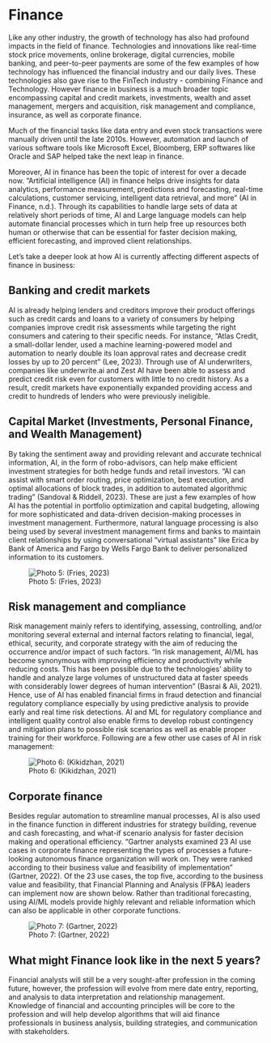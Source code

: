 # Finance

Like any other industry, the growth of technology has also had profound impacts in the field of finance. Technologies and innovations like real-time stock price movements, online brokerage, digital currencies, mobile banking, and peer-to-peer payments are some of the few examples of how technology has influenced the financial industry and our daily lives. These technologies also gave rise to the FinTech industry - combining Finance and Technology. However finance in business is a much broader topic encompassing capital and credit markets, investments, wealth and asset management, mergers and acquisition, risk management and compliance, insurance, as well as corporate finance.

Much of the financial tasks like data entry and even stock transactions were manually driven until the late 2010s. However, automation and launch of various software tools like Microsoft Excel, Bloomberg, ERP softwares like Oracle and SAP helped take the next leap in finance. 

Moreover, AI in finance has been the topic of interest for over a decade now. “Artificial intelligence (AI) in finance helps drive insights for data analytics, performance measurement, predictions and forecasting, real-time calculations, customer servicing, intelligent data retrieval, and more” (AI in Finance, n.d.). Through its capabilities to handle large sets of data at relatively short periods of time, AI and Large language models can help automate financial processes which in turn help free up resources both human or otherwise that can be essential for faster decision making, efficient forecasting, and improved client relationships.

Let’s take a deeper look at how AI is currently affecting different aspects of finance in business:

## Banking and credit markets

AI is already helping lenders and creditors improve their product offerings such as credit cards and loans to a variety of consumers by helping companies improve credit risk assessments while targeting the right consumers and catering to their specific needs. For instance, “Atlas Credit, a small-dollar lender, used a machine learning-powered model and automation to nearly double its loan approval rates and decrease credit losses by up to 20 percent” (Lee, 2023). Through use of AI underwriters, companies like underwrite.ai and Zest AI have been able to assess and predict credit risk even for customers with little to no credit history. As a result, credit markets have exponentially expanded providing access and credit to hundreds of lenders who were previously ineligible.

## Capital Market (Investments, Personal Finance, and Wealth Management)

By taking the sentiment away and providing relevant and accurate technical information, AI, in the form of robo-advisors, can help make efficient investment strategies for both hedge funds and retail investors. “AI can assist with smart order routing, price optimization, best execution, and optimal allocations of block trades, in addition to automated algorithmic trading” (Sandoval & Riddell, 2023). These are just a few examples of how AI has the potential in portfolio optimization and capital budgeting, allowing for more sophisticated and data-driven decision-making processes in investment management. Furthermore, natural language processing is also being used by several investment management firms and banks to maintain client relationships by using conversational “virtual assistants” like Erica by Bank of America and Fargo by Wells Fargo Bank to deliver personalized information to its customers.

![Photo 5: (Fries, 2023)](roboadvisors.png)

## Risk management and compliance

Risk management mainly refers to identifying, assessing, controlling, and/or monitoring several external and internal factors relating to financial, legal, ethical, security, and corporate strategy with the aim of reducing the occurrence and/or impact of such factors. “In risk management, AI/ML has become synonymous with improving efficiency and productivity while reducing costs. This has been possible due to the technologies’ ability to handle and analyze large volumes of unstructured data at faster speeds with considerably lower degrees of human intervention” (Basrai & Ali, 2021). Hence, use of AI has enabled financial firms in fraud detection and financial regulatory compliance especially by using predictive analysis to provide early and real time risk detections. AI and ML for regulatory compliance and intelligent quality control also enable firms to develop robust contingency and mitigation plans to possible risk scenarios as well as enable proper training for their workforce. Following are a few other use cases of AI in risk management:

![Photo 6: (Kikidzhan, 2021)](AI_risk.png)


## Corporate finance
	
Besides regular automation to streamline manual processes, AI is also used in the finance function in different industries for strategy building, revenue and cash forecasting, and what-if scenario analysis for faster decision making and operational efficiency. “Gartner analysts examined 23 AI use cases in corporate finance representing the types of processes a future-looking autonomous finance organization will work on. They were ranked according to their business value and feasibility of implementation” (Gartner, 2022). Of the 23 use cases, the top five, according to the business value and feasibility, that Financial Planning and Analysis (FP&A) leaders can implement now are shown below. Rather than traditional forecasting, using AI/ML models provide highly relevant and reliable information which can also be applicable in other corporate functions.

![Photo 7: (Gartner, 2022)](financeaiusecases.jpg)

##  What might Finance look like in the next 5 years?

Financial analysts will still be a very sought-after profession in the coming future, however, the profession will evolve from mere date entry, reporting, and analysis to data interpretation and relationship management. Knowledge of financial and accounting principles will be core to the profession and will help develop algorithms that will aid finance professionals in business analysis, building strategies, and communication with stakeholders.
